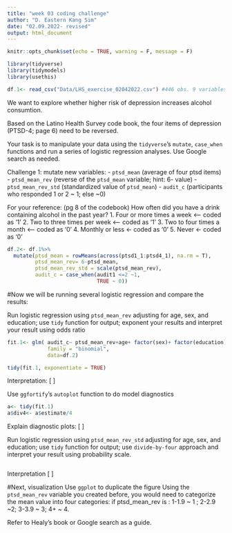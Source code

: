 ---
title: "week 03 coding challenge"
author: "D. Eastern Kang Sim"
date: "02.09.2022- revised"
output: html_document
---

```{r setup, include=FALSE}
knitr::opts_chunk$set(echo = TRUE, warning = F, message = F)
```


```{r load libraries}
library(tidyverse)
library(tidymodels)
library(usethis)
```


```{r load data}
df.1<- read_csv("Data/LHS_exercise_02042022.csv") #446 obs. 9 variables

```

We want to explore whether higher risk of depression increases alcohol consumtion. 

Based on the Latino Health Survey code book, the four items of depression (PTSD-4; page 6) need to be reversed.

Your task is to manipulate your data using the `tidyverse`'s `mutate`, `case_when` functions and run a series of logistic regression analyses. Use Google search as needed.

Challenge 1: mutate new variables: 
- `ptsd_mean` (average of four ptsd items)
- `ptsd_mean_rev` (reverse of the `ptsd_mean` variable; hint: 6- value)
- `ptsd_mean_rev_std` (standardized value of `ptsd_mean`)
- `audit_c` (participants who responded 1 or 2 ~ 1; else ~0)

For your reference: (pg 8 of the codebook)
How often did you have a drink containing alcohol in the past year? 
1. Four or more times a week <-- coded as '1' 
2. Two to three times per week <-- coded as '1'
3. Two to four times a month <-- coded as '0'
4. Monthly or less <- coded as '0'
5. Never <- coded as '0'

```{r data wrangling}
df.2<- df.1%>%
  mutate(ptsd_mean = rowMeans(across(ptsd1_1:ptsd4_1), na.rm = T), 
         ptsd_mean_rev= 6-ptsd_mean, 
         ptsd_mean_rev_std = scale(ptsd_mean_rev),
         audit_c = case_when(audit1 <=2 ~1, 
                             TRUE ~ 0))
```


#Now we will be running several logistic regression and compare the results:

Run logistic regression using `ptsd_mean_rev` adjusting for age, sex, and education; use `tidy` function for output; exponent your results and interpret your result using odds ratio
```{r logistic regression 1}
fit.1<- glm( audit_c~ ptsd_mean_rev+age+ factor(sex)+ factor(education),
             family = "binomial", 
             data=df.2)

tidy(fit.1, exponentiate = TRUE)
```

Interpretation: 
[ ]

Use `ggfortify`'s `autoplot` function to do model diagnostics
```{r}
a<- tidy(fit.1)
a$div4<- a$estimate/4
```

Explain diagnostic plots:
[ ]



Run logistic regression using `ptsd_mean_rev_std` adjusting for age, sex, and education; use `tidy` function for output; use `divide-by-four` approach and interpret your result using probability scale. 
```{r}

```
Interpretation
[ ]



#Next, visualization
Use `ggplot` to duplicate the figure
Using the `ptsd_mean_rev` variable you created before, you would need to categorize the mean value into four categories: 
if ptsd_mean_rev is :
1-1.9 ~ 1 ; 
2-2.9 ~2; 
3-3.9 ~ 3; 
4+ ~ 4. 

Refer to Healy's book or Google search as a guide. 

```{r visualization}

```

